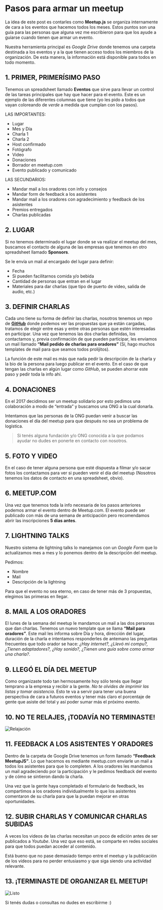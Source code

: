

# Pasos para armar un meetup

La idea de este post es contarles como **Meetup.js** se organiza internamente de cara a los eventos que hacemos todos los meses. Estos puntos son una guía para las personas que alguna vez me escribieron para que los ayude a guiarse cuando tienen que armar un evento.

Nuestra herramienta principal es _Google Drive_ donde tenemos una carpeta destinada a los eventos y a la que tienen acceso todos los miembros de la organización. De esta manera, la información está disponible para todos en todo momento.

## 1. PRIMER, PRIMERÍSIMO PASO

Tenemos un spreadsheet llamado **Eventos** que sirve para llevar un control de las tareas principales que hay que hacer para el evento. Este es un ejemplo de las diferentes columnas que tiene (yo les pido a todos que vayan coloreando de _verde_ a medida que cumplan con los pasos).

LAS IMPORTANTES:

- Lugar
- Mes y Día
- Charla 1
- Charla 2
- Host confirmado
- Fotógrafo
- Video
- Donaciones
- Borrador en meetup.com
- Evento publicado y comunicado

LAS SECUNDARIOS:

- Mandar mail a los oradores con info y consejos
- Mandar form de feedback a los asistentes
- Mandar mail a los oradores con agradecimiento y feedback de los asistentes
- Premios entregados
- Charlas publicadas

## 2. LUGAR

Si no tenemos determinado el lugar donde se va realizar el meetup del mes, buscamos el contacto de alguna de las empresas que tenemos en otro spreadsheet llamado **Sponsors**.

Se le envía un mail al encargado del lugar para definir:

- Fecha
- Si pueden facilitarnos comida y/o bebida
- Cantidad de personas que entran en el lugar
- Materiales para dar charlas (que tipo de puerto de video, salida de audio, etc.)

## 3. DEFINIR CHARLAS

Cada uno tiene su forma de definir las charlas, nosotros tenemos un repo de **[GitHub](https://github.com/meetupjs-ar/charlas/issues)** donde podemos ver las propuestas que ya están cargadas, tratamos de elegir entre esas y entre otras personas que estén interesadas en participar. Una vez que tenemos las dos charlas definidas, los contactamos y, previa confirmación de que pueden participar, les enviamos un mail llamado **“Mail pedido de charlas para oradores”** (Sí, hago muchos templates de mail para que seamos todos prolijitos).

La función de este mail es más que nada pedir la descripción de la charla y la bio de la persona para luego publicar en el evento. En el caso de que tengan las charlas en algún lugar como _GitHub_, se pueden ahorrar este paso y pedir toda la info ahí.

## 4. DONACIONES

En el 2017 decidimos ser un meetup solidario por esto pedimos una colaboración a modo de “entrada” y buscamos una ONG a la cual donarla.

Intentamos que las personas de la ONG puedan venir a buscar las donaciones el día del meetup para que después no sea un problema de logística.

> Si tenés alguna fundación y/o ONG conocida a la que podamos ayudar no dudes en ponerte en contacto con nosotros.

## 5. FOTO Y VIDEO

En el caso de tener alguna persona que esté dispuesta a filmar y/o sacar fotos los contactamos para ver si pueden venir el día del meetup (Nosotros tenemos los datos de contacto en una spreadsheet, obvio).

## 6. MEETUP.COM

Una vez que tenemos toda la info necesaria de los pasos anteriores podemos armar el evento dentro de Meetup.com. El evento puede ser publicado con más de una semana de anticipación pero recomendamos abrir las inscripciones **5 días antes**.

## 7. LIGHTNING TALKS

Nuestro sistema de lightning talks lo manejamos con un _Google Form_ que lo actualizamos mes a mes y lo ponemos dentro de la descripción del meetup.

Pedimos:

- Nombre
- Mail
- Descripción de la lightning

Para que el evento no sea eterno, en caso de tener más de 3 propuestas, elegimos las primeras en llegar.

## 8. MAIL A LOS ORADORES

El lunes de la semana del meetup le mandamos un mail a las dos personas que dan charlas. Tenemos un nuevo template que se llama **“Mail para oradores”**. Este mail les informa sobre Día y hora, dirección del lugar, duración de la charla e intentamos responderles de antemano las preguntas frecuentes que todo orador se hace: _¿Hay internet?, ¿Llevó mi compu?, ¿Tienen adaptadores?, ¿Hay sonido?, ¿Tienen una guía sobre como armar una charla?_.

## 9. LLEGÓ EL DÍA DEL MEETUP

Como organizaste todo tan hermosamente hoy sólo tenés que llegar temprano a la empresa y recibir a la gente. _No te olvides de imprimir las listas y tomar asistencia_. Esto te va a servir para tener una buena perspectiva de cara a futuros eventos y tener más claro el porcentaje de gente que asiste del total y así poder sumar más el próximo evento.

## 10. NO TE RELAJES, ¡TODAVÍA NO TERMINASTE!

<img src={Relajacion} alt="Relajación" />

## 11. FEEDBACK A LOS ASISTENTES Y ORADORES

Dentro de la carpeta de Google Drive tenemos un form llamado **“Feedback MeetupJS”**. Lo que hacemos es mediante meetup.com enviarle un mail a todos los asistentes para que lo completen. A los oradores les mandamos un mail agradeciendo por la participación y le pedimos feedback del evento y de cómo se sintieron dando la charla.

Una vez que la gente haya completado el formulario de feedback, les compartimos a los oradores individualmente lo que los asistentes comentaron de su charla para que la puedan mejorar en otras oportunidades.

## 12. SUBIR CHARLAS Y COMUNICAR CHARLAS SUBIDAS

A veces los videos de las charlas necesitan un poco de edición antes de ser publicados a _Youtube_. Una vez que eso está, se comparte en redes sociales para que todos puedan acceder al contenido.

Está bueno que no pase demasiado tiempo entre el meetup y la publicación de los videos para no perder entusiasmo y que siga siendo una actividad relevante.

## 13. ¡TERMINASTE DE ORGANIZAR EL MEETUP!

<img src={Listo} alt="Listo" />

Si tenés dudas o consultas no dudes en escribirme :)
